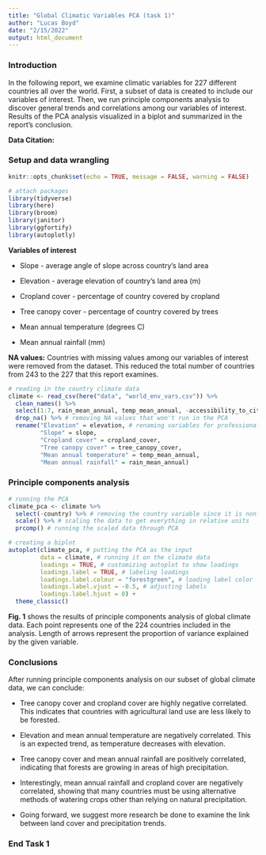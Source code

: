 ```yaml
---
title: "Global Climatic Variables PCA (task 1)"
author: "Lucas Boyd"
date: "2/15/2022"
output: html_document
---
```


### Introduction

In the following report, we examine climatic variables for 227 different countries all over the world. First, a subset of data is created to include our variables of interest. Then, we run principle components analysis to discover general trends and correlations among our variables of interest. Results of the PCA analysis visualized in a biplot and summarized in the report's conclusion.

**Data Citation:**

### Setup and data wrangling

```r
knitr::opts_chunk$set(echo = TRUE, message = FALSE, warning = FALSE)

# attach packages
library(tidyverse)
library(here)
library(broom)
library(janitor)
library(ggfortify)
library(autoplotly)

```

**Variables of interest**

-   Slope - average angle of slope across country's land area

-   Elevation - average elevation of country's land area (m)

-   Cropland cover - percentage of country covered by cropland

-   Tree canopy cover - percentage of country covered by trees

-   Mean annual temperature (degrees C)

-   Mean annual rainfall (mm)

**NA values:** Countries with missing values among our variables of interest were removed from the dataset. This reduced the total number of countries from 243 to the 227 that this report examines. 

```r
# reading in the country climate data
climate <- read_csv(here("data", "world_env_vars.csv")) %>% 
  clean_names() %>% 
  select(1:7, rain_mean_annual, temp_mean_annual, -accessibility_to_cities, -aspect) %>% # selecting for variables of interest to run in the PCA
  drop_na() %>% # removing NA values that won't run in the PCA
  rename("Elevation" = elevation, # renaming variables for professional display in biplot
         "Slope" = slope,
         "Cropland cover" = cropland_cover,
         "Tree canopy cover" = tree_canopy_cover,
         "Mean annual temperature" = temp_mean_annual,
         "Mean annual rainfall" = rain_mean_annual)

```

### Principle components analysis

```r
# running the PCA
climate_pca <- climate %>%
  select(-country) %>% # removing the country variable since it is non-numeric and won't run with PCA
  scale() %>% # scaling the data to get everything in relative units
  prcomp() # running the scaled data through PCA

```

```r
# creating a biplot
autoplot(climate_pca, # putting the PCA as the input
         data = climate, # running it on the climate data
         loadings = TRUE, # customizing autoplot to show loadings
         loadings.label = TRUE, # labeling loadings
         loadings.label.colour = "forestgreen", # loading label color
         loadings.label.vjust = -0.5, # adjusting labels
         loadings.label.hjust = 0) +
  theme_classic()
```

**Fig. 1** shows the results of principle components analysis of global climate data. Each point represents one of the 224 countries included in the analysis. Length of arrows represent the proportion of variance explained by the given variable.

### Conclusions

After running principle components analysis on our subset of global climate data, we can conclude:

-   Tree canopy cover and cropland cover are highly negative correlated. This indicates that countries with agricultural land use are less likely to be forested.

-   Elevation and mean annual temperature are negatively correlated. This is an expected trend, as temperature decreases with elevation.

-   Tree canopy cover and mean annual rainfall are positively correlated, indicating that forests are growing in areas of high precipitation.

-   Interestingly, mean annual rainfall and cropland cover are negatively correlated, showing that many countries must be using alternative methods of watering crops other than relying on natural precipitation.

-   Going forward, we suggest more research be done to examine the link between land cover and precipitation trends. 

### End Task 1
